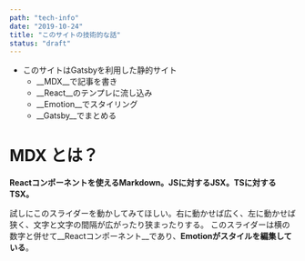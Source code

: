 ---
path: "tech-info"
date: "2019-10-24"
title: "このサイトの技術的な話"
status: "draft"
---

- このサイトはGatsbyを利用した静的サイト
  - __MDX__で記事を書き
  - __React__のテンプレに流し込み
  - __Emotion__でスタイリング
  - __Gatsby__でまとめる

# MDX とは？

__Reactコンポーネントを使えるMarkdown。JSに対するJSX。TSに対するTSX。__

<Slider/>

試しにこのスライダーを動かしてみてほしい。右に動かせば広く、左に動かせば狭く、文字と文字の間隔が広がったり狭まったりする。
このスライダーは横の数字と併せて__Reactコンポーネント__であり、__Emotionがスタイルを編集している__。

